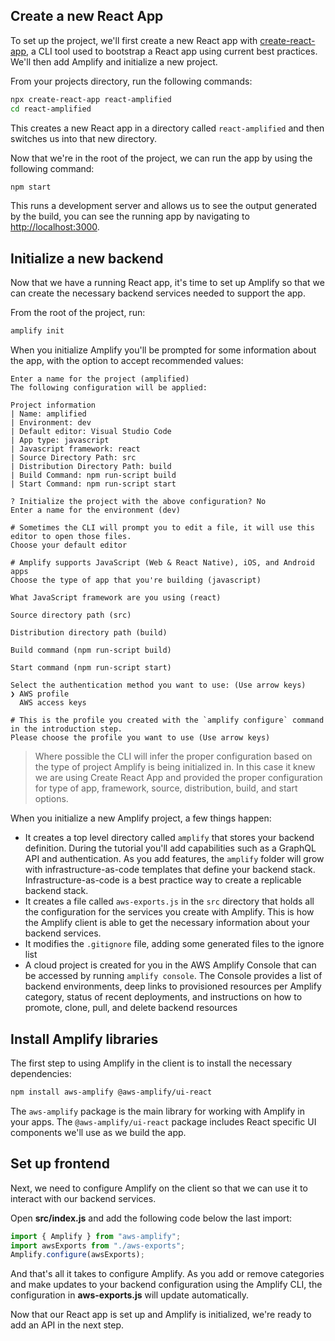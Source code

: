 
## Create a new React App

To set up the project, we'll first create a new React app with [create-react-app](https://reactjs.org/docs/create-a-new-react-app.html), a CLI tool used to bootstrap a React app using current best practices. We'll then add Amplify and initialize a new project.

From your projects directory, run the following commands:

```bash
npx create-react-app react-amplified
cd react-amplified
```

This creates a new React app in a directory called `react-amplified` and then switches us into that new directory.

Now that we're in the root of the project, we can run the app by using the following command:

```bash
npm start
```

This runs a development server and allows us to see the output generated by the build, you can see the running app by navigating to <http://localhost:3000>.

## Initialize a new backend

Now that we have a running React app, it's time to set up Amplify so that we can create the necessary backend services needed to support the app.

From the root of the project, run:

```bash
amplify init
```

When you initialize Amplify you'll be prompted for some information about the app, with the option to accept recommended values:

```console
Enter a name for the project (amplified)
The following configuration will be applied:

Project information
| Name: amplified
| Environment: dev
| Default editor: Visual Studio Code
| App type: javascript
| Javascript framework: react
| Source Directory Path: src
| Distribution Directory Path: build
| Build Command: npm run-script build
| Start Command: npm run-script start

? Initialize the project with the above configuration? No
Enter a name for the environment (dev)

# Sometimes the CLI will prompt you to edit a file, it will use this editor to open those files.
Choose your default editor

# Amplify supports JavaScript (Web & React Native), iOS, and Android apps
Choose the type of app that you're building (javascript)

What JavaScript framework are you using (react)

Source directory path (src)

Distribution directory path (build)

Build command (npm run-script build)

Start command (npm run-script start)

Select the authentication method you want to use: (Use arrow keys)
❯ AWS profile 
  AWS access keys

# This is the profile you created with the `amplify configure` command in the introduction step.
Please choose the profile you want to use (Use arrow keys)
```

> Where possible the CLI will infer the proper configuration based on the type of project Amplify is being initialized in. In this case it knew we are using Create React App and provided the proper configuration for type of app, framework, source, distribution, build, and start options.

When you initialize a new Amplify project, a few things happen:

- It creates a top level directory called `amplify` that stores your backend definition. During the tutorial you'll add capabilities such as a GraphQL API and authentication. As you add features, the `amplify` folder will grow with infrastructure-as-code templates that define your backend stack. Infrastructure-as-code is a best practice way to create a replicable backend stack.
- It creates a file called `aws-exports.js` in the `src` directory that holds all the configuration for the services you create with Amplify. This is how the Amplify client is able to get the necessary information about your backend services.
- It modifies the `.gitignore` file, adding some generated files to the ignore list
- A cloud project is created for you in the AWS Amplify Console that can be accessed by running `amplify console`. The Console provides a list of backend environments, deep links to provisioned resources per Amplify category, status of recent deployments, and instructions on how to promote, clone, pull, and delete backend resources

## Install Amplify libraries

The first step to using Amplify in the client is to install the necessary dependencies:

```bash
npm install aws-amplify @aws-amplify/ui-react
```

The `aws-amplify` package is the main library for working with Amplify in your apps. The `@aws-amplify/ui-react` package includes React specific UI components we'll use as we build the app.

## Set up frontend

Next, we need to configure Amplify on the client so that we can use it to interact with our backend services.

Open __src/index.js__ and add the following code below the last import:

```javascript
import { Amplify } from "aws-amplify";
import awsExports from "./aws-exports";
Amplify.configure(awsExports);
```

And that's all it takes to configure Amplify. As you add or remove categories and make updates to your backend configuration using the Amplify CLI, the configuration in __aws-exports.js__ will update automatically.

Now that our React app is set up and Amplify is initialized, we're ready to add an API in the next step.
